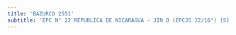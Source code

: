 ```yaml
---
title: 'BAZURCO 2551'
subtitle: 'EPC N° 22 REPUBLICA DE NICARAGUA - JIN D (EPCJS 22/16°) [S]'
---
```


#
